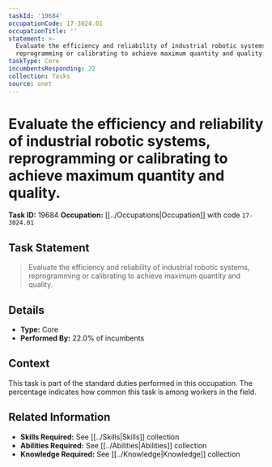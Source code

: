 ```yaml
---
taskId: '19684'
occupationCode: 17-3024.01
occupationTitle: ''
statement: >-
  Evaluate the efficiency and reliability of industrial robotic systems,
  reprogramming or calibrating to achieve maximum quantity and quality.
taskType: Core
incumbentsResponding: 22
collection: Tasks
source: onet
---
```

# Evaluate the efficiency and reliability of industrial robotic systems, reprogramming or calibrating to achieve maximum quantity and quality.

**Task ID:** 19684
**Occupation:** [[../Occupations|Occupation]] with code `17-3024.01`

## Task Statement

> Evaluate the efficiency and reliability of industrial robotic systems, reprogramming or calibrating to achieve maximum quantity and quality.

## Details

- **Type:** Core
- **Performed By:** 22.0% of incumbents

## Context

This task is part of the standard duties performed in this occupation. The percentage indicates how common this task is among workers in the field.

## Related Information

- **Skills Required:** See [[../Skills|Skills]] collection
- **Abilities Required:** See [[../Abilities|Abilities]] collection
- **Knowledge Required:** See [[../Knowledge|Knowledge]] collection
